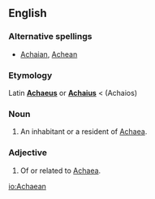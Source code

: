 ==English==

===Alternative spellings===
* [[Achaian]], [[Achean]]

===Etymology===
Latin '''[[Achaeus]]''' or '''[[Achaius]]''' < {{AGr.}} '''{{polytonic|[[Ἀχαιός]]}}''' (Achaios)

===Noun===
{{en-noun}}

# An inhabitant or a resident of [[Achaea]].

===Adjective===
{{en-adj|-}}

# Of or related to [[Achaea]].

[[io:Achaean]]